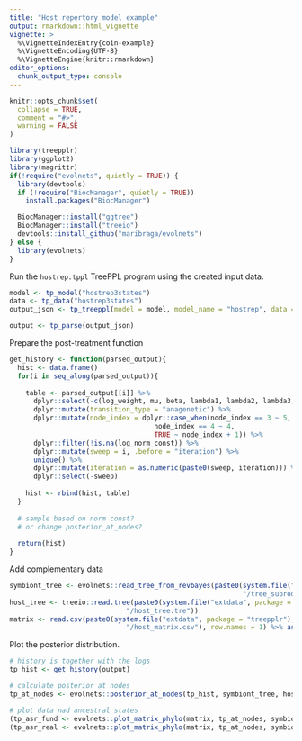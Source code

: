 ```yaml
---
title: "Host repertory model example"
output: rmarkdown::html_vignette
vignette: >
  %\VignetteIndexEntry{coin-example}
  %\VignetteEncoding{UTF-8}
  %\VignetteEngine{knitr::rmarkdown}
editor_options: 
  chunk_output_type: console
---
```


```r
knitr::opts_chunk$set(
  collapse = TRUE,
  comment = "#>",
  warning = FALSE
)
```

```r
library(treepplr)
library(ggplot2)
library(magrittr)
if(!require("evolnets", quietly = TRUE)) {
  library(devtools)
  if (!require("BiocManager", quietly = TRUE))
    install.packages("BiocManager")

  BiocManager::install("ggtree")
  BiocManager::install("treeio")
  devtools::install_github("maribraga/evolnets")
} else {
  library(evolnets)
}
```

Run the `hostrep.tppl` TreePPL program using the created input data. 

```r
model <- tp_model("hostrep3states")
data <- tp_data("hostrep3states")
output_json <- tp_treeppl(model = model, model_name = "hostrep", data = data, data_name = "hostrep")
```

```r
output <- tp_parse(output_json)
```

Prepare the post-treatment function

```r
get_history <- function(parsed_output){
  hist <- data.frame()
  for(i in seq_along(parsed_output)){
    
    table <- parsed_output[[i]] %>% 
      dplyr::select(-c(log_weight, mu, beta, lambda1, lambda2, lambda3, lambda4)) %>%
      dplyr::mutate(transition_type = "anagenetic") %>% 
      dplyr::mutate(node_index = dplyr::case_when(node_index == 3 ~ 5, # ugly fix to node_index mismatch and 0- to 1-base
                                    node_index == 4 ~ 4,
                                    TRUE ~ node_index + 1)) %>% 
      dplyr::filter(!is.na(log_norm_const)) %>% 
      dplyr::mutate(sweep = i, .before = "iteration") %>% 
      unique() %>% 
      dplyr::mutate(iteration = as.numeric(paste0(sweep, iteration))) %>% 
      dplyr::select(-sweep)
    
    hist <- rbind(hist, table)
  }
  
  # sample based on norm const?
  # or change posterior_at_nodes?
  
  return(hist)
}
```

Add complementary data

```r
symbiont_tree <- evolnets::read_tree_from_revbayes(paste0(system.file("extdata", package = "treepplr"),
                                                          "/tree_subroot_Rev.tre"))
host_tree <- treeio::read.tree(paste0(system.file("extdata", package = "treepplr"), 
                             "/host_tree.tre"))
matrix <- read.csv(paste0(system.file("extdata", package = "treepplr"), 
                             "/host_matrix.csv"), row.names = 1) %>% as.matrix()
```
  
Plot the posterior distribution.

```r
# history is together with the logs
tp_hist <- get_history(output)

# calculate posterior at nodes
tp_at_nodes <- evolnets::posterior_at_nodes(tp_hist, symbiont_tree, host_tree, state = c(1,2))

# plot data nad ancestral states
(tp_asr_fund <- evolnets::plot_matrix_phylo(matrix, tp_at_nodes, symbiont_tree, host_tree, type = "repertoires", repertoire = "fundamental"))
(tp_asr_real <- evolnets::plot_matrix_phylo(matrix, tp_at_nodes, symbiont_tree, host_tree, type = "repertoires", repertoire = "realized"))
```
